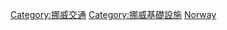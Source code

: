 {{Commons category|Transport infrastructure in Norway}}

[[Category:挪威交通|Category:挪威交通]]
[[Category:挪威基礎設施|Category:挪威基礎設施]]
[[Category:欧洲各国交通基础设施|Norway]]
